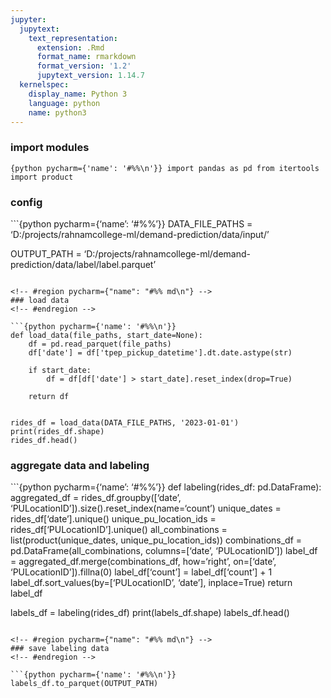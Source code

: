 ```yaml
---
jupyter:
  jupytext:
    text_representation:
      extension: .Rmd
      format_name: rmarkdown
      format_version: '1.2'
      jupytext_version: 1.14.7
  kernelspec:
    display_name: Python 3
    language: python
    name: python3
---
```


<!-- #region pycharm={"name": "#%% md\n"} -->
### import modules
<!-- #endregion -->

```{python pycharm={'name': '#%%\n'}}
import pandas as pd
from itertools import product
```

<!-- #region pycharm={"name": "#%% md\n"} -->
### config
<!-- #endregion -->

```{python pycharm={'name': '#%%\n'}}
DATA_FILE_PATHS = 'D:/projects/rahnamcollege-ml/demand-prediction/data/input/'

OUTPUT_PATH = 'D:/projects/rahnamcollege-ml/demand-prediction/data/label/label.parquet'
```

<!-- #region pycharm={"name": "#%% md\n"} -->
### load data
<!-- #endregion -->

```{python pycharm={'name': '#%%\n'}}
def load_data(file_paths, start_date=None):
    df = pd.read_parquet(file_paths)
    df['date'] = df['tpep_pickup_datetime'].dt.date.astype(str)

    if start_date:
        df = df[df['date'] > start_date].reset_index(drop=True)

    return df


rides_df = load_data(DATA_FILE_PATHS, '2023-01-01')
print(rides_df.shape)
rides_df.head()
```

<!-- #region pycharm={"name": "#%% md\n"} -->
### aggregate data and labeling
<!-- #endregion -->

```{python pycharm={'name': '#%%\n'}}
def labeling(rides_df: pd.DataFrame):
    aggregated_df = rides_df.groupby(['date', 'PULocationID']).size().reset_index(name='count')
    unique_dates = rides_df['date'].unique()
    unique_pu_location_ids = rides_df['PULocationID'].unique()
    all_combinations = list(product(unique_dates, unique_pu_location_ids))
    combinations_df = pd.DataFrame(all_combinations, columns=['date', 'PULocationID'])
    label_df = aggregated_df.merge(combinations_df, how='right', on=['date', 'PULocationID']).fillna(0)
    label_df['count'] = label_df['count'] + 1 
    label_df.sort_values(by=['PULocationID', 'date'], inplace=True)
    return label_df


labels_df = labeling(rides_df)
print(labels_df.shape)
labels_df.head()

```

<!-- #region pycharm={"name": "#%% md\n"} -->
### save labeling data
<!-- #endregion -->

```{python pycharm={'name': '#%%\n'}}
labels_df.to_parquet(OUTPUT_PATH)
```
